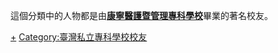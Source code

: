 
這個分類中的人物都是由'''[[康寧醫護暨管理專科學校|康寧醫護暨管理專科學校]]'''畢業的著名校友。

[[Category:康寧大學校友|+]]
[[Category:臺灣私立專科學校校友|Category:臺灣私立專科學校校友]]